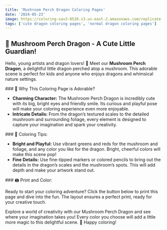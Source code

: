 ```yaml
---
title: 'Mushroom Perch Dragon Coloring Pages'
date: '2024-05-23'
image: https://coloring-sav3-0520.s3.us-east-2.amazonaws.com/replicate-prediction-2s3bny4md1rgm0cfmjfs5ds3bw.png
tags: ['cute dragon coloring pages', 'normal dragon coloring pages']
---
```


## 🐉 Mushroom Perch Dragon - A Cute Little Guardian!

Hello, young artists and dragon lovers! 🎨 Meet our **Mushroom Perch Dragon**, 
a delightful little dragon perched atop a mushroom. This adorable scene is perfect for kids 
and anyone who enjoys dragons and whimsical nature settings.

<div style={{ marginTop: '20px' }}></div>
### 🌟 Why This Coloring Page is Adorable?

- **Charming Character:** The Mushroom Perch Dragon is incredibly cute with its big, bright eyes and friendly smile. Its curious and playful pose will make your coloring experience even more enjoyable.
- **Intricate Details:** From the dragon’s textured scales to the detailed mushroom and surrounding foliage, every element is designed to capture your imagination and spark your creativity.

<div style={{ marginTop: '20px' }}></div>
### 🎨 Coloring Tips:

- **Bright and Playful:** Use vibrant greens and reds for the mushroom and foliage, and any color you like for the dragon. Bright, cheerful colors will make this scene pop!
- **Fine Details:** Use fine-tipped markers or colored pencils to bring out the details in the dragon’s scales and the mushroom’s spots. This will add depth and make your artwork stand out.

<div style={{ marginTop: '20px' }}></div>
### 🖨️ Print and Color:

Ready to start your coloring adventure? Click the button below to print this page and dive into the fun. The layout ensures a perfect print, ready for your creative touch.


Explore a world of creativity with our Mushroom Perch Dragon and see where your imagination takes you! Every color you choose will add a little more magic to this delightful scene. 🌈 Happy coloring!
